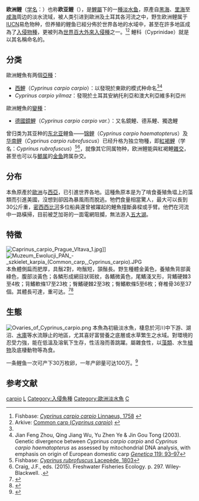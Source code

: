 {{Speciesbox
| image = Common carp.jpg
| image_width = 250px
| image_caption =
| status = VU
| status_system = iucn3.1
| status_ref      = <ref name=IUCN>{{IUCN | id = 6181 | taxon = ''Cyprinus carpio'' | assessor = Freyhof, J. | assessor2 = Kottelat, M. | last-assessor-amp = yes | assessment_year = 2008 | version = 2013.2 | accessdate = 6 April 2014}}</ref>
| genus = Cyprinus
| species = carpio
| authority = [[Linnaeus|Linnaeus]], 1758
| synonyms ={{collapsible list|{{taxon list
 |*''Cyprinus carpio specularis''|<br>Lacepède, 1803
 |*''Cyprinus coriaceus''|<br>Lacepède, 1803
 |*''Cyprinus elatus''|<br>Bonaparte, 1836
 |*''Cyprinus flamm''|<br>Richardson, 1846
 |*''Cyprinus nudus''|<br>Bloch, 1784
 |*''Cyprinus atrovirens''|<br>Richardson, 1846
 |*''Cyprinus regina''|<br>Bonaparte, 1836
 |*''Cyprinus carpio lacustris''|<br>Fitzinger, 1832
 |*''Cyprinus bithynicus''|<br>Richardson, 1857
 |*''Cyprinus rex''|<br>Walbaum, 1792
 |*''Cyprinus viridescens''|<br>Lacepède, 1803
 |*''Cyprinus conirostris''|<br>Temminck & Schlegel, 1846	
 |*''Cyprinus rexcyprinorum''|<br>Bloch, 1782
 |*''Cyprinus carpio''|<br>Linnaeus, 1758
 |*''Cyprinus chinensis''|<br>Basilewsky, 1855
 |*''Carpio flavipinna''|<br>Valenciennes, 1842
 |*''Carpio vulgaris''|<br>Rapp, 1854
 |*''Cyprinus fossicola''|<br>Richardson, 1846
 |*''Cyprinus specularis''|<br>Lacepède, 1803
 |*''Cyprinus sculponeatus''|<br>Richardson, 1846
 |*''Cyprinus nordmannii''|<br>Valenciennes, 1842
 |*''Cyprinus hungaricus''|<br>Heckel, 1836
 |*''Cyprinus carpio caspicus''|<br>Walbaum, 1792
 |*''Cyprinus carpio communis''|<br>Linnaeus, 1758
 |*''Cyprinus carpio elongatus''|<br>Walecki, 1863
 |*''Cyprinus carpio fluviatilis''|<br>Pravdin, 1945
 |*''Cyprinus rondeletii''|<br>Shaw, 1802
 |*''Cyprinus carpio anatolicus''|<br>Hanko, 1924
 |*''Cyprinus macrolepidotus''|<br>Hartmann, 1827
 |*''Cyprinus nigroauratus''|<br>Lacepède, 1803
 |*''Cyprinus regius''|<br>Nau, 1791
 |*''Cyprinus carpio oblongus''|<br>Antipa, 1909
 |*''Cyprinus melanotus''|<br>Temminck & Schlegel, 1846
 }}}}
}}

'''欧洲鲤'''（[[学名|学名]]：{{lang|la|''Cyprinus carpio''}}）也称'''欧亚鲤'''（{{lang-en|Eurasian carp|link=yes}}），是[[鯉屬|鯉屬]]下的一[[種|種]][[淡水鱼|淡水鱼]]，原產自[[黑海|黑海]]、[[里海|里海]]至[[咸海|咸海]]周边的淡水流域，被人类引进到歐洲及土耳其各河流之中，野生欧洲鲤属于[[IUCN|IUCN]]易危物种，但养殖的鲤鱼已經分佈於世界各地的水域中，甚至在許多地區成為了[[入侵物種|入侵物種]]，更被列為[[世界百大外來入侵種|世界百大外來入侵種]]之一。<ref name=fishbase>Fishbase: [http://www.fishbase.org/Summary/SpeciesSummary.php?id=1450 ''Cyprinus carpio carpio'' Linnaeus, 1758] {{Wayback|url=http://www.fishbase.org/Summary/SpeciesSummary.php?id=1450 |date=20160328225850 }}</ref><ref name=arkive>Arkive: [http://www.arkive.org/common-carp/cyprinus-carpio/info.html Common carp (''Cyprinus carpio'')] {{Wayback|url=http://www.arkive.org/common-carp/cyprinus-carpio/info.html |date=20100101012917 }}</ref> 鯉科（Cyprinidae）就是以其名稱命名的。

==分类==
歐洲鯉魚有两個[[亞種|亞種]]：
*[[西鯉|西鯉]]（''Cyprinus carpio carpio''）：以發現於東歐的模式种命名<ref name=fishbase/><ref name=Genetica>Jian Feng Zhou, Qing Jiang Wu, Yu Zhen Ye & Jin Gou Tong (2003). Genetic divergence between ''Cyprinus carpio carpio'' and ''Cyprinus carpio haematopterus'' as assessed by mitochondrial DNA analysis, with emphasis on origin of European domestic carp [http://www.springerlink.com/content/h55671gg71450622/fulltext.pdf ''Genetica'' 119: 93–97]{{Dead link|date=2020年2月 |bot=InternetArchiveBot |fix-attempted=yes }}</ref>
* ''Cyprinus carpio yilmaz''：發現於土耳其安納托利亞和澳大利亞維多利亞州
歐洲鯉魚的[[變種|變種]]：
* [[德國鏡鯉|德國鏡鯉]]（''Cyprinus carpio carpio var.''）：又名鏡鯉、德系鯉、獨逸鯉

曾归类为其亚种的[[东北亚|东北亚]]鲤鱼——[[锦鲤|锦鲤]]（''Cyprinus carpio haematopterus''）及[[华南鲤|华南鲤]]（''Cyprinus carpio rubrofuscus''）已经升格为独立物種，即[[紅褐鯉|紅褐鯉]]（学名：''Cyprinus rubrofuscus''）<ref>Fishbase: [http://www.fishbase.org/summary/SpeciesSummary.php?id=59920 ''Cyprinus rubrofuscus'' Lacepède, 1803]</ref><ref name=Craig2015>Craig, J.F., eds. (2015). Freshwater Fisheries Ecology. p. 297. Wiley-Blackwell. {{ISBN|978-1-118-39442-7}}.</ref>，就像其它同属物种，欧洲鲤能與紅褐鯉[[雜交|雜交]]，甚至也可以与[[鲫属|鲫属]]的[[金鱼|金鱼]]跨属杂交。

==分布==
本魚原產於[[歐洲|歐洲]]与[[西亞|西亞]]，已引進世界各地。這種魚原本是为了啃食養殖魚塭上的藻類而引進美國，沒想到卻因為暴風雨而脫逃。牠們食量相當驚人，最大可以長到30公斤重，[[密西西比河|密西西比河]]多位船員還曾被躍起的鯉魚撞斷鼻樑或手臂。他們在河流中一路橫掃，目前被芝加哥的一面電網阻攔，無法游入[[五大湖|五大湖]]。

==特徵==
[[File:Caprinus_carpio_Prague_Vltava_1.jpg|thumb]]]]
[[File:Muzeum_Ewolucji_PAN_-_szkielet_karpia_(Common_carp,_Cyprinus_carpio).JPG|thumb]]
本魚體側扁而肥厚，具鬚2對，吻鬚短，頷鬚長。野生種體金黃色，養殖魚背部黃綠色，腹部淡黃色；各鱗形成網目狀斑紋，各鰭微黃色，尾鰭淺叉形，背鰭硬棘3至4枚；背鰭軟條17至23枚；臀鰭硬棘2至3枚；臀鰭軟條5至6枚；脊椎骨36至37個。其體長可達{{convert|120|cm}}，重可达{{convert|40|kg}}。<ref name=EMMERIK>{{Cite web|url=http://www.sportvisserijnederland.nl/include/downloadfile.asp?id=16|author=Wilt, R.S. de|author2=Emmerik W.A.M.|title=Kennisdocument Karper Sportvisserij Nederland|date=2008-01-31|accessdate=December 13, 2011|archive-url=https://web.archive.org/web/20120103225421/http://www.sportvisserijnederland.nl/include/downloadfile.asp?id=16|archive-date=2012-01-03|dead-url=yes}}</ref><ref name=SMUL>{{Cite web|url=http://www.smul.sachsen.de/lfl/publikationen/download/2859_2.pdf|author1=Füllner G.|author2=Pfeifer M.|author3=Langner N.|title=Karpfenteichwirtschaft|publisher=Sächsische Landesanstalt für Landwirtschaft|accessdate=December 13, 2011|archive-url=https://web.archive.org/web/20120415014605/http://www.smul.sachsen.de/lfl/publikationen/download/2859_2.pdf|archive-date=2012-04-15|dead-url=yes}}</ref>

==生態==
[[File:Ovaries_of_Cyprinus_carpio.png|thumb]]
本魚為初級淡水魚，棲息於河川中下游、湖沼、[[水庫|水庫]]等水流靜止的地區，尤其喜好富營養之底層或水草繁生之水域。對環境的忍受力強，能在低溫及溶氧下生存，性活潑而善跳躍。屬雜食性，以[[藻類|藻類]]、水生[[植物|植物]]及底棲動物等為食。

一条鲤鱼一次可产下30万枚卵，一年产卵量可达100万。<ref>{{cite web |url=http://www.carp-fishing.org/ |title=Carp Fishing for carp fishing information |publisher=Carp-fishing.org |date= |accessdate=2011-12-03 |archive-url=https://web.archive.org/web/20170221191050/http://www.carp-fishing.org/ |archive-date=2017-02-21 |dead-url=yes }}</ref>

== 参考文献 ==
{{Reflist}}

{{wikispecies|Cyprinus carpio}}
{{捕捞渔业及水产养殖}}
{{taxonbar}}

[[Category:鲤属|carpio]]
[[Category:食用鱼|L]]
[[Category:入侵魚種|Category:入侵魚種]]
[[Category:歐洲淡水魚|Category:歐洲淡水魚]]
[[Category:1758年描述的魚類|C]]
